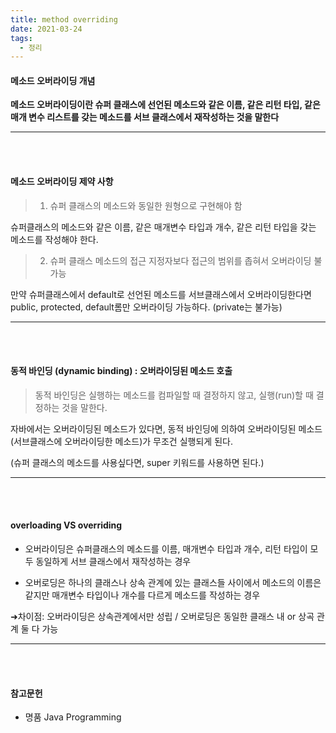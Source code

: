 ```yaml
---
title: method overriding
date: 2021-03-24
tags:
  - 정리
---
```


#### 메소드 오버라이딩 개념

<p><strong>메소드 오버라이딩이란 슈퍼 클래스에 선언된 메소드와 같은 이름, 같은 리턴 타입, 같은 매개 변수 리스트를 갖는 메소드를 서브 클래스에서 재작성하는 것을 말한다</strong></p>

<hr></hr>
<br></br>

#### 메소드 오버라이딩 제약 사항

> 1. 슈퍼 클래스의 메소드와 동일한 원형으로 구현해야 함

슈퍼클래스의 메소드와 같은 이름, 같은 매개변수 타입과 개수, 같은 리턴 타입을 갖는 메소드를 작성해야 한다.

> 2. 슈퍼 클래스 메소드의 접근 지정자보다 접근의 범위를 좁혀서 오버라이딩 불가능

만약 슈퍼클래스에서 default로 선언된 메소드를 서브클래스에서 오버라이딩한다면 public, protected, default롬만 오버라이딩 가능하다. (private는 불가능)

<hr></hr>
<br></br>

#### 동적 바인딩 (dynamic binding) : 오버라이딩된 메소드 호출
> 동적 바인딩은 실행하는 메소드를 컴파일할 때 결정하지 않고, 실행(run)할 때 결정하는 것을 말한다.

자바에서는 오버라이딩된 메소드가 있다면, 동적 바인딩에 의하여 오버라이딩된 메소드(서브클래스에 오버라이딩한 메소드)가 무조건 실행되게 된다.

(슈퍼 클래스의 메소드를 사용싶다면, super 키워드를 사용하면 된다.)

<hr></hr>
<br></br>

#### overloading VS overriding

- 오버라이딩은 슈퍼클래스의 메소드를 이름, 매개변수 타입과 개수, 리턴 타입이 모두 동일하게 서브 클래스에서 재작성하는 경우

- 오버로딩은 하나의 클래스나 상속 관계에 있는 클래스들 사이에서 메소드의 이름은 같지만 매개변수 타입이나 개수를 다르게 메소드를 작성하는 경우

➜차이점: 오버라이딩은 상속관계에서만 성립 / 오버로딩은 동일한 클래스 내 or 상곡 관계 둘 다 가능

<hr></hr>
<br></br>

#### 참고문헌
- 명품 Java Programming